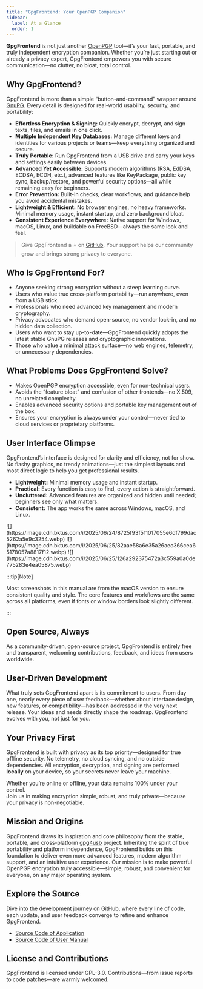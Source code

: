 ```yaml
---
title: "GpgFrontend: Your OpenPGP Companion"
sidebar:
  label: At a Glance
  order: 1
---
```



**GpgFrontend** is not just another [OpenPGP](https://www.openpgp.org/)
tool—it’s your fast, portable, and truly independent encryption companion.
Whether you’re just starting out or already a privacy expert, GpgFrontend
empowers you with secure communication—no clutter, no bloat, total control.

## Why GpgFrontend?

GpgFrontend is more than a simple “button-and-command” wrapper around
[GnuPG](https://www.gnupg.org/). Every detail is designed for real-world
usability, security, and portability:

- **Effortless Encryption & Signing:** Quickly encrypt, decrypt, and sign texts,
  files, and emails in one click.
- **Multiple Independent Key Databases:** Manage different keys and identities
  for various projects or teams—keep everything organized and secure.
- **Truly Portable:** Run GpgFrontend from a USB drive and carry your keys and
  settings easily between devices.
- **Advanced Yet Accessible:** Supports modern algorithms (RSA, EdDSA, ECDSA,
  ECDH, etc.), advanced features like KeyPackage, public key sync,
  backup/restore, and powerful security options—all while remaining easy for
  beginners.
- **Error Prevention:** Built-in checks, clear workflows, and guidance help you
  avoid accidental mistakes.
- **Lightweight & Efficient:** No browser engines, no heavy frameworks. Minimal
  memory usage, instant startup, and zero background bloat.
- **Consistent Experience Everywhere:** Native support for Windows, macOS,
  Linux, and buildable on FreeBSD—always the same look and feel.

> Give GpgFrontend a ⭐ on [GitHub](https://github.com/saturneric/GpgFrontend).
> Your support helps our community grow and brings strong privacy to everyone.

## Who Is GpgFrontend For?

- Anyone seeking strong encryption without a steep learning curve.
- Users who value true cross-platform portability—run anywhere, even from a USB
  stick.
- Professionals who need advanced key management and modern cryptography.
- Privacy advocates who demand open-source, no vendor lock-in, and no hidden
  data collection.
- Users who want to stay up-to-date—GpgFrontend quickly adopts the latest stable
  GnuPG releases and cryptographic innovations.
- Those who value a minimal attack surface—no web engines, telemetry, or
  unnecessary dependencies.

## What Problems Does GpgFrontend Solve?

- Makes OpenPGP encryption accessible, even for non-technical users.
- Avoids the “feature bloat” and confusion of other frontends—no X.509, no
  unrelated complexity.
- Enables advanced security options and portable key management out of the box.
- Ensures your encryption is always under your control—never tied to cloud
  services or proprietary platforms.

## User Interface Glimpse

GpgFrontend’s interface is designed for clarity and efficiency, not for show. No
flashy graphics, no trendy animations—just the simplest layouts and most direct
logic to help you get professional results.

- **Lightweight:** Minimal memory usage and instant startup.
- **Practical:** Every function is easy to find, every action is straightforward.
- **Uncluttered:** Advanced features are organized and hidden until needed;
  beginners see only what matters.
- **Consistent:** The app works the same across Windows, macOS, and Linux.

<Tabs>
  <TabItem label="macOS">
    ![](https://image.cdn.bktus.com/i/2025/06/24/8725f93f511017055e6df799dac5262a5e9c3254.webp)
  </TabItem>
  <TabItem label="Windows">
    ![](https://image.cdn.bktus.com/i/2025/06/25/82aae58a6e35a26aec366cea65178057a8817f12.webp)
  </TabItem>
  <TabItem label="Linux">
    ![](https://image.cdn.bktus.com/i/2025/06/25/126a292375472a3c559a0a0de775283e4ea05875.webp)
  </TabItem>
</Tabs>

:::tip[Note]

Most screenshots in this manual are from the macOS version to ensure consistent
quality and style. The core features and workflows are the same across all
platforms, even if fonts or window borders look slightly different.

:::

## Open Source, Always

As a community-driven, open-source project, GpgFrontend is entirely free and
transparent, welcoming contributions, feedback, and ideas from users worldwide.

## User-Driven Development

What truly sets GpgFrontend apart is its commitment to users. From day one,
nearly every piece of user feedback—whether about interface design, new
features, or compatibility—has been addressed in the very next release. Your
ideas and needs directly shape the roadmap. GpgFrontend evolves with you, not
just for you.

## Your Privacy First

GpgFrontend is built with privacy as its top priority—designed for true offline
security. No telemetry, no cloud syncing, and no outside dependencies. All
encryption, decryption, and signing are performed **locally** on your device, so
your secrets never leave your machine.

Whether you’re online or offline, your data remains 100% under your control.  
Join us in making encryption simple, robust, and truly private—because your
privacy is non-negotiable.

## Mission and Origins

GpgFrontend draws its inspiration and core philosophy from the stable, portable,
and cross-platform [gpg4usb](https://www.gpg4usb.org/) project. Inheriting the
spirit of true portability and platform independence, GpgFrontend builds on this
foundation to deliver even more advanced features, modern algorithm support, and
an intuitive user experience. Our mission is to make powerful OpenPGP encryption
truly accessible—simple, robust, and convenient for everyone, on any major
operating system.

## Explore the Source

Dive into the development journey on GitHub, where every line of code, each
update, and user feedback converge to refine and enhance GpgFrontend.

- [Source Code of Application](https://github.com/saturneric/GpgFrontend)
- [Source Code of User Manual](https://github.com/saturneric/GpgFrontend-Manual)

## License and Contributions

GpgFrontend is licensed under GPL-3.0. Contributions—from issue reports to code
patches—are warmly welcomed.
